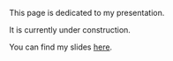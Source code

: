 This page is dedicated to my presentation. 

It is currently under construction.

You can find my slides [here](Presentation/presentation.qmd).

